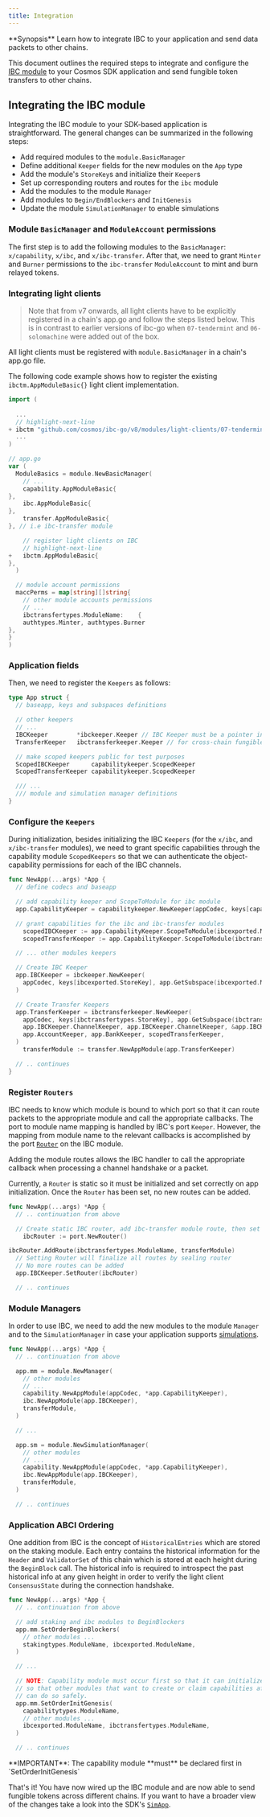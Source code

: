 ```yaml
---
title: Integration
---
```


<Note>
**Synopsis**
Learn how to integrate IBC to your application and send data packets to other chains.
</Note>

This document outlines the required steps to integrate and configure the [IBC
module](https://github.com/cosmos/ibc-go/tree/main/modules/core) to your Cosmos SDK application and
send fungible token transfers to other chains.

## Integrating the IBC module

Integrating the IBC module to your SDK-based application is straightforward. The general changes can be summarized in the following steps:

* Add required modules to the `module.BasicManager`
* Define additional `Keeper` fields for the new modules on the `App` type
* Add the module's `StoreKey`s and initialize their `Keeper`s
* Set up corresponding routers and routes for the `ibc` module
* Add the modules to the module `Manager`
* Add modules to `Begin/EndBlockers` and `InitGenesis`
* Update the module `SimulationManager` to enable simulations

### Module `BasicManager` and `ModuleAccount` permissions

The first step is to add the following modules to the `BasicManager`: `x/capability`, `x/ibc`,
and `x/ibc-transfer`. After that, we need to grant `Minter` and `Burner` permissions to
the `ibc-transfer` `ModuleAccount` to mint and burn relayed tokens.

### Integrating light clients

> Note that from v7 onwards, all light clients have to be explicitly registered in a chain's app.go and follow the steps listed below.
> This is in contrast to earlier versions of ibc-go when `07-tendermint` and `06-solomachine` were added out of the box.

All light clients must be registered with `module.BasicManager` in a chain's app.go file.

The following code example shows how to register the existing `ibctm.AppModuleBasic{}` light client implementation.

```go expandable
import (
    
  ...
  // highlight-next-line
+ ibctm "github.com/cosmos/ibc-go/v8/modules/light-clients/07-tendermint"
  ...
)

// app.go
var (
  ModuleBasics = module.NewBasicManager(
    // ...
    capability.AppModuleBasic{
},
    ibc.AppModuleBasic{
},
    transfer.AppModuleBasic{
}, // i.e ibc-transfer module

    // register light clients on IBC
    // highlight-next-line
+   ibctm.AppModuleBasic{
},
  )

  // module account permissions
  maccPerms = map[string][]string{
    // other module accounts permissions
    // ...
    ibctransfertypes.ModuleName:    {
    authtypes.Minter, authtypes.Burner
},
}
)
```

### Application fields

Then, we need to register the `Keepers` as follows:

```go title="app.go" expandable
type App struct {
  // baseapp, keys and subspaces definitions

  // other keepers
  // ...
  IBCKeeper        *ibckeeper.Keeper // IBC Keeper must be a pointer in the app, so we can SetRouter on it correctly
  TransferKeeper   ibctransferkeeper.Keeper // for cross-chain fungible token transfers

  // make scoped keepers public for test purposes
  ScopedIBCKeeper      capabilitykeeper.ScopedKeeper
  ScopedTransferKeeper capabilitykeeper.ScopedKeeper

  /// ...
  /// module and simulation manager definitions
}
```

### Configure the `Keepers`

During initialization, besides initializing the IBC `Keepers` (for the `x/ibc`, and
`x/ibc-transfer` modules), we need to grant specific capabilities through the capability module
`ScopedKeepers` so that we can authenticate the object-capability permissions for each of the IBC
channels.

```go expandable
func NewApp(...args) *App {
  // define codecs and baseapp

  // add capability keeper and ScopeToModule for ibc module
  app.CapabilityKeeper = capabilitykeeper.NewKeeper(appCodec, keys[capabilitytypes.StoreKey], memKeys[capabilitytypes.MemStoreKey])

  // grant capabilities for the ibc and ibc-transfer modules
    scopedIBCKeeper := app.CapabilityKeeper.ScopeToModule(ibcexported.ModuleName)
    scopedTransferKeeper := app.CapabilityKeeper.ScopeToModule(ibctransfertypes.ModuleName)

  // ... other modules keepers

  // Create IBC Keeper
  app.IBCKeeper = ibckeeper.NewKeeper(
    appCodec, keys[ibcexported.StoreKey], app.GetSubspace(ibcexported.ModuleName), app.StakingKeeper, app.UpgradeKeeper, scopedIBCKeeper,
  )

  // Create Transfer Keepers
  app.TransferKeeper = ibctransferkeeper.NewKeeper(
    appCodec, keys[ibctransfertypes.StoreKey], app.GetSubspace(ibctransfertypes.ModuleName),
    app.IBCKeeper.ChannelKeeper, app.IBCKeeper.ChannelKeeper, &app.IBCKeeper.PortKeeper,
    app.AccountKeeper, app.BankKeeper, scopedTransferKeeper,
  )
    transferModule := transfer.NewAppModule(app.TransferKeeper)

  // .. continues
}
```

### Register `Routers`

IBC needs to know which module is bound to which port so that it can route packets to the
appropriate module and call the appropriate callbacks. The port to module name mapping is handled by
IBC's port `Keeper`. However, the mapping from module name to the relevant callbacks is accomplished
by the port
[`Router`](https://github.com/cosmos/ibc-go/blob/main/modules/core/05-port/types/router.go) on the
IBC module.

Adding the module routes allows the IBC handler to call the appropriate callback when processing a
channel handshake or a packet.

Currently, a `Router` is static so it must be initialized and set correctly on app initialization.
Once the `Router` has been set, no new routes can be added.

```go title="app.go" expandable
func NewApp(...args) *App {
  // .. continuation from above

  // Create static IBC router, add ibc-transfer module route, then set and seal it
    ibcRouter := port.NewRouter()

ibcRouter.AddRoute(ibctransfertypes.ModuleName, transferModule)
  // Setting Router will finalize all routes by sealing router
  // No more routes can be added
  app.IBCKeeper.SetRouter(ibcRouter)

  // .. continues
```

### Module Managers

In order to use IBC, we need to add the new modules to the module `Manager` and to the `SimulationManager` in case your application supports [simulations](https://docs.cosmos.network/main/learn/advanced/simulation).

```go title="app.go" expandable
func NewApp(...args) *App {
  // .. continuation from above

  app.mm = module.NewManager(
    // other modules
    // ...
    capability.NewAppModule(appCodec, *app.CapabilityKeeper),
    ibc.NewAppModule(app.IBCKeeper),
    transferModule,
  )

  // ...

  app.sm = module.NewSimulationManager(
    // other modules
    // ...
    capability.NewAppModule(appCodec, *app.CapabilityKeeper),
    ibc.NewAppModule(app.IBCKeeper),
    transferModule,
  )

  // .. continues
```

### Application ABCI Ordering

One addition from IBC is the concept of `HistoricalEntries` which are stored on the staking module.
Each entry contains the historical information for the `Header` and `ValidatorSet` of this chain which is stored
at each height during the `BeginBlock` call. The historical info is required to introspect the
past historical info at any given height in order to verify the light client `ConsensusState` during the
connection handshake.

```go title="app.go" expandable
func NewApp(...args) *App {
  // .. continuation from above

  // add staking and ibc modules to BeginBlockers
  app.mm.SetOrderBeginBlockers(
    // other modules ...
    stakingtypes.ModuleName, ibcexported.ModuleName,
  )

  // ...

  // NOTE: Capability module must occur first so that it can initialize any capabilities
  // so that other modules that want to create or claim capabilities afterwards in InitChain
  // can do so safely.
  app.mm.SetOrderInitGenesis(
    capabilitytypes.ModuleName,
    // other modules ...
    ibcexported.ModuleName, ibctransfertypes.ModuleName,
  )

  // .. continues
```

<Warning>
**IMPORTANT**: The capability module **must** be declared first in `SetOrderInitGenesis`
</Warning>

That's it! You have now wired up the IBC module and are now able to send fungible tokens across
different chains. If you want to have a broader view of the changes take a look into the SDK's
[`SimApp`](https://github.com/cosmos/ibc-go/blob/main/testing/simapp/app.go).
